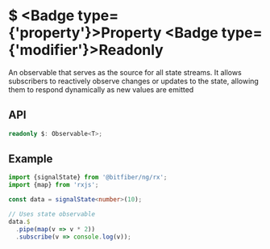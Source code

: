 
# $ <Badge type={'property'}>Property</Badge> <Badge type={'modifier'}>Readonly</Badge>

An observable that serves as the source for all state streams.
It allows subscribers to reactively observe changes or updates to the state, allowing them to
respond dynamically as new values are emitted

## API

```ts copy
readonly $: Observable<T>;
```

## Example

```ts copy
import {signalState} from '@bitfiber/ng/rx'; 
import {map} from 'rxjs';

const data = signalState<number>(10);

// Uses state observable
data.$
  .pipe(map(v => v * 2))
  .subscribe(v => console.log(v));
```

